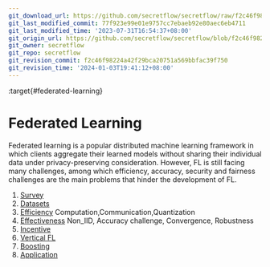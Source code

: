 ```yaml
---
git_download_url: https://github.com/secretflow/secretflow/raw/f2c46f98224a42f29bca20751a569bbfac39f750/docs/awesome-pets/papers/applications/ppml/fl/fl.md
git_last_modified_commit: 77f923e99e01e9757cc7ebaeb92e80aec6eb4711
git_last_modified_time: '2023-07-31T16:54:37+08:00'
git_origin_url: https://github.com/secretflow/secretflow/blob/f2c46f98224a42f29bca20751a569bbfac39f750/docs/awesome-pets/papers/applications/ppml/fl/fl.md
git_owner: secretflow
git_repo: secretflow
git_revision_commit: f2c46f98224a42f29bca20751a569bbfac39f750
git_revision_time: '2024-01-03T19:41:12+08:00'
---
```


:target{#federated-learning}

# Federated Learning

Federated learning is a popular distributed machine learning framework in which clients aggregate their learned models without sharing their individual data under privacy-preserving consideration. However, FL is still facing many challenges, among which efficiency, accuracy, security and fairness challenges are the main problems that hinder the development of FL.

1. [Survey](survey.mdx)
2. [Datasets](datasets.mdx)
3. [Efficiency](Efficiency.mdx)
   Computation,Communication,Quantization
4. [Effectiveness](Effectiveness.mdx)
   Non\_IID, Accuracy challenge, Convergence, Robustness
5. [Incentive](incentive.mdx)
6. [Vertical FL](vertical.mdx)
7. [Boosting](boosting.mdx)
8. [Application](application.mdx)
